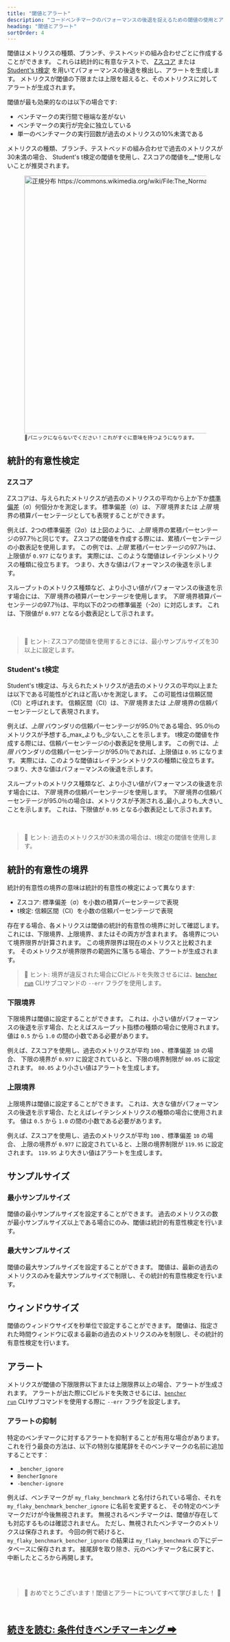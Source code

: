 ```yaml
---
title: "閾値とアラート"
description: "コードベンチマークのパフォーマンスの後退を捉えるための閾値の使用とアラートについての概要"
heading: "閾値とアラート"
sortOrder: 4
---
```


閾値はメトリクスの種類、ブランチ、テストベッドの組み合わせごとに作成することができます。
これらは統計的に有意なテストで、
[Zスコア](https://en.wikipedia.org/wiki/Standard_score)
または
[Student's t検定](https://en.wikipedia.org/wiki/Student%27s_t-test)
を用いてパフォーマンスの後退を検出し、アラートを生成します。
メトリクスが閾値の下限または上限を超えると、そのメトリクスに対してアラートが生成されます。

閾値が最も効果的なのは以下の場合です:
- ベンチマークの実行間で極端な差がない
- ベンチマークの実行が完全に独立している
- 単一のベンチマークの実行回数が過去のメトリクスの10%未満である

メトリクスの種類、ブランチ、テストベッドの組み合わせで過去のメトリクスが30未満の場合、
Student's t検定の閾値を使用し、Zスコアの閾値を__*使用しないことが推奨されます。

<div class="content has-text-centered">
    <figure>
<img
    src="https://upload.wikimedia.org/wikipedia/commons/2/25/The_Normal_Distribution.svg"
    width="800"
    height="600"
    alt="正規分布 https://commons.wikimedia.org/wiki/File:The_Normal_Distribution.svg"
/>
<br/>
<small> 🐰パニックにならないでください！これがすぐに意味を持つようになります。</small>
</figure>
</div>

## 統計的有意性検定

### Zスコア

Zスコアは、与えられたメトリクスが過去のメトリクスの平均から上か下か[標準偏差](https://en.wikipedia.org/wiki/Standard_deviation)（σ）何個分かを測定します。
標準偏差（σ）は、_下限_ 境界または _上限_ 境界の積算パーセンテージとしても表現することができます。

例えば、2つの標準偏差（2σ）は上図のように、_上限_ 境界の累積パーセンテージの97.7％と同じです。
Zスコアの閾値を作成する際には、累積パーセンテージの小数表記を使用します。
この例では、_上限_ 累積パーセンテージの97.7％は、上限値が `0.977` になります。
実際には、このような閾値はレイテンシメトリクスの種類に役立ちます。
つまり、大きな値はパフォーマンスの後退を示します。

スループットのメトリクス種類など、より小さい値がパフォーマンスの後退を示す場合には、_下限_ 境界の積算パーセンテージを使用します。
_下限_ 境界積算パーセンテージの97.7％は、平均以下の2つの標準偏差（-2σ）に対応します。
これは、下限値が `0.977` となる小数表記として示されます。

<br />

> 🐰 ヒント: Zスコアの閾値を使用するときには、最小サンプルサイズを30以上に設定します。

### Student's t検定

Student's t検定は、与えられたメトリクスが過去のメトリクスの平均以上または以下である可能性がどれほど高いかを測定します。
この可能性は信頼区間（CI）と呼ばれます。
信頼区間（CI）は、_下限_ 境界または _上限_ 境界の信頼パーセンテージとして表現されます。

例えば、_上限_ バウンダリの信頼パーセンテージが95.0％である場合、95.0％のメトリクスが予想する_max_よりも_少ない_ことを示します。
t検定の閾値を作成する際には、信頼パーセンテージの小数表記を使用します。
この例では、_上限_ バウンダリの信頼パーセンテージが95.0％であれば、上限値は `0.95` になります。
実際には、このような閾値はレイテンシメトリクスの種類に役立ちます。
つまり、大きな値はパフォーマンスの後退を示します。

スループットのメトリクス種類など、より小さい値がパフォーマンスの後退を示す場合には、_下限_ 境界の信頼パーセンテージを使用します。
_下限_ 境界の信頼パーセンテージが95.0％の場合は、メトリクスが予測される_最小_よりも_大きい_ことを示します。
これは、下限値が `0.95` となる小数表記として示されます。

<br />

> 🐰 ヒント: 過去のメトリクスが30未満の場合は、t検定の閾値を使用します。

## 統計的有意性の境界

統計的有意性の境界の意味は統計的有意性の検定によって異なります:
- Zスコア: 標準偏差（σ）を小数の積算パーセンテージで表現
- t検定: 信頼区間（CI）を小数の信頼パーセンテージで表現

存在する場合、各メトリクスは閾値の統計的有意性の境界に対して確認します。
これには、下限境界、上限境界、またはその両方が含まれます。
各境界について境界限界が計算されます。
この境界限界は現在のメトリクスと比較されます。
そのメトリクスが境界限界の範囲外に落ちる場合、アラートが生成されます。

> 🐰 ヒント: 境界が違反された場合にCIビルドを失敗させるには、<code><a href="/docs/ja/explanation/bencher-run">bencher run</a></code> CLIサブコマンドの `--err` フラグを使用します。

### 下限境界
下限境界は閾値に設定することができます。
これは、小さい値がパフォーマンスの後退を示す場合、たとえばスループット指標の種類の場合に使用されます。
値は `0.5` から `1.0` の間の小数である必要があります。

例えば、Zスコアを使用し、過去のメトリクスが平均 `100` 、標準偏差 `10` の場合、
下限の境界が `0.977` に設定されていると、下限の境界制限が `80.05` に設定されます。
`80.05` より小さい値はアラートを生成します。

### 上限境界
上限境界は閾値に設定することができます。
これは、大きな値がパフォーマンスの後退を示す場合、たとえばレイテンシメトリクスの種類の場合に使用されます。
値は `0.5` から `1.0` の間の小数である必要があります。

例えば、Zスコアを使用し、過去のメトリクスが平均 `100` 、標準偏差 `10` の場合、
上限の境界が `0.977` に設定されていると、上限の境界制限が `119.95` に設定されます。
`119.95` より大きい値はアラートを生成します。

## サンプルサイズ

### 最小サンプルサイズ
閾値の最小サンプルサイズを設定することができます。
過去のメトリクスの数が最小サンプルサイズ以上である場合にのみ、閾値は統計的有意性検定を行います。

### 最大サンプルサイズ
閾値の最大サンプルサイズを設定することができます。
閾値は、最新の過去のメトリクスのみを最大サンプルサイズで制限し、その統計的有意性検定を行います。

## ウィンドウサイズ
閾値のウィンドウサイズを秒単位で設定することができます。
閾値は、指定された時間ウィンドウに収まる最新の過去のメトリクスのみを制限し、その統計的有意性検定を行います。

## アラート
メトリクスが閾値の下限限界以下または上限限界以上の場合、アラートが生成されます。
アラートが出た際にCIビルドを失敗させるには、<code><a href="/docs/ja/explanation/bencher-run">bencher run</a></code> CLIサブコマンドを使用する際に `--err` フラグを設定します。

### アラートの抑制
特定のベンチマークに対するアラートを抑制することが有用な場合があります。
これを行う最良の方法は、以下の特別な接尾辞をそのベンチマークの名前に追加することです：

- `_bencher_ignore`
- `BencherIgnore`
- `-bencher-ignore`

例えば、ベンチマークが `my_flaky_benchmark` と名付けられている場合、それを `my_flaky_benchmark_bencher_ignore` に名前を変更すると、
その特定のベンチマークだけが今後無視されます。
無視されるベンチマークは、閾値が存在しても対応するものは確認されません。
ただし、無視されたベンチマークのメトリクスは保存されます。
今回の例で続けると、`my_flaky_benchmark_bencher_ignore` の結果は `my_flaky_benchmark` の下にデータベースに保存されます。
接尾辞を取り除き、元のベンチマーク名に戻すと、中断したところから再開します。

<br />
<br />

> 🐰 おめでとうございます！閾値とアラートについてすべて学びました！ 🎉

<br/>

<h2><a href="/docs/ja/explanation/continuous-benchmarking">続きを読む: 条件付きベンチマーキング ➡</a></h2>
